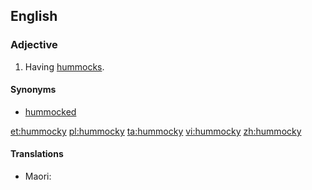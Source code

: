 ==English==

===Adjective===
{{en-adj}}

# Having [[hummock]]s.

====Synonyms====
* [[hummocked]]

[[et:hummocky]]
[[pl:hummocky]]
[[ta:hummocky]]
[[vi:hummocky]]
[[zh:hummocky]]

====Translations====
{{trans-top|}}
{{trans-mid}}
* Maori: {{t|mi|tāpukepuke}}
{{trans-bottom}}